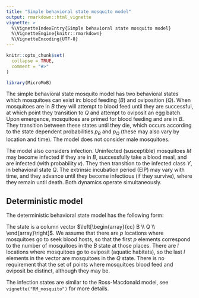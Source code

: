 ```yaml
---
title: "Simple behavioral state mosquito model"
output: rmarkdown::html_vignette
vignette: >
  %\VignetteIndexEntry{Simple behavioral state mosquito model}
  %\VignetteEngine{knitr::rmarkdown}
  %\VignetteEncoding{UTF-8}
---
```


```r
knitr::opts_chunk$set(
  collapse = TRUE,
  comment = "#>"
)
```

```r
library(MicroMoB)
```

The simple behavioral state mosquito model has two behavioral states which mosquitoes can exist in: blood feeding ($B$) and
oviposition ($Q$). When mosquitoes are in $B$ they will attempt to blood feed until they are successful, at which point they
transition to $Q$ and attempt to oviposit an egg batch. Upon emergence, mosquitoes are primed for blood feeding and are in $B$.
They transition between these states until they die, which occurs according to the state dependent probabilities $p_{B}$ and $p_{Q}$
(these may also vary by location and time). The model does not consider male mosquitoes.

The model also considers infection. Uninfected (susceptible) mosquitoes $M$ may become infected if they are in $B$, successfully
take a blood meal, and are infected (with probability $\kappa$). They then transition to the infected class $Y$, in behavioral state $Q$.
The extrinsic incubation period (EIP) may vary with time, and they advance until they become infectious (if they survive), where they
remain until death. Both dynamics operate simultaneously.

## Deterministic model

The deterministic behavioral state model has the following form:

\begin{equation}
\left[
\begin{array}{cc}
B_{t+1}  \\   
Q_{t+1}  \\ 
\end{array}
\right]
= 
\left[
\begin{array}{ccc}
 (1 - \psi_b) \Psi_{b  b} &  \psi_q \Psi_{q  b} \\
 \psi_b \Psi_{b  q} &  (1 - \psi_q) \Psi_{q  q}  \\ 
\end{array}
\right]  
\left[
\begin{array}{cc}
p_b B_{t} \\   
p_q Q_{t} \\   
\end{array}
\right]
+
\left[
\begin{array}{c}
\Lambda_{t}  \\   
0 \\
\end{array}
\right]
\end{equation}

The state is a column vector $\left[\begin{array}{cc} B \\  Q \\  \end{array}\right]$. We assume that there are $p$ locations where mosquitoes
go to seek blood hosts, so that the first $p$ elements correspond to the number of mosquitoes in the $B$ state at those places. There are $l$ locations
where mosquitoes go to oviposit (aquatic habitats), so the last $l$ elements in the vector are mosquitoes in the $Q$ state. There is no requirement
that the set of points where mosquitoes blood feed and oviposit be distinct, although they may be.

The infection states are similar to the Ross-Macdonald model, see `vignette("RM_mosquito")` for more details.

